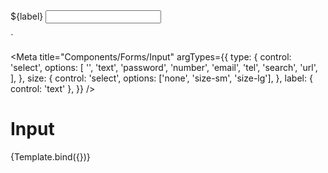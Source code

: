 
  <form>
    <label htmlFor="my-input">${label}</label>
    <input id="my-input" type="${type}" class="${size}" />
  </form>
`

<Meta
  title="Components/Forms/Input"
  argTypes={{
    type: {
      control: 'select',
      options: [
        '',
        'text',
        'password',
        'number',
        'email',
        'tel',
        'search',
        'url',
      ],
    },
    size: {
      control: 'select',
      options: ['none', 'size-sm', 'size-lg'],
    },
    label: { control: 'text' },
  }}
/>

# Input

<Canvas>
  <Story name="Input" args={{ label: 'Default input' }}>
    {Template.bind({})}
  </Story>
</Canvas>
